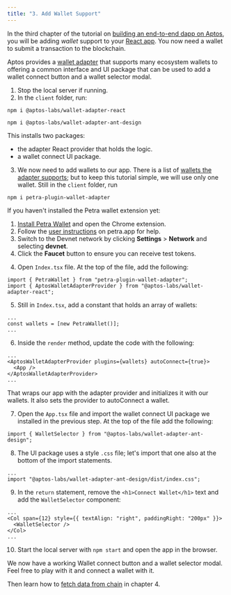 ```yaml
---
title: "3. Add Wallet Support"
---
```



In the third chapter of the tutorial on [building an end-to-end dapp on Aptos](/build/guides/build-e2e-dapp), you will be adding _wallet_ support to your [React app](/build/guides/build-e2e-dapp/2-set-up-react-app). You now need a wallet to submit a transaction to the blockchain.

Aptos provides a [wallet adapter](/build/sdks/wallet-adapter) that supports many ecosystem wallets to offering a common interface and UI package that can be used to add a wallet connect button and a wallet selector modal.

1. Stop the local server if running.
2. In the `client` folder, run:

```shellscript filename="Terminal"
npm i @aptos-labs/wallet-adapter-react
```

```shellscript filename="Terminal"
npm i @aptos-labs/wallet-adapter-ant-design
```

This installs two packages:

- the adapter React provider that holds the logic.
- a wallet connect UI package.

3. We now need to add wallets to our app. There is a list of [wallets the adapter supports](https://github.com/aptos-labs/aptos-wallet-adapter#supported-wallet-packages); but to keep this tutorial simple, we will use only one wallet.
   Still in the `client` folder, run

```shellscript filename="Terminal"
npm i petra-plugin-wallet-adapter
```

<Aside type="note">
  If you haven't installed the Petra wallet extension yet:

  1. [Install Petra Wallet](https://petra.app) and open the Chrome extension.
  2. Follow the [user instructions](https://petra.app/docs/use) on petra.app for help.
  3. Switch to the Devnet network by clicking **Settings** > **Network** and selecting **devnet**.
  4. Click the **Faucet** button to ensure you can receive test tokens.
</Aside>

4. Open `Index.tsx` file. At the top of the file, add the following:

```tsx filename="Index.tsx"
import { PetraWallet } from "petra-plugin-wallet-adapter";
import { AptosWalletAdapterProvider } from "@aptos-labs/wallet-adapter-react";
```

5. Still in `Index.tsx`, add a constant that holds an array of wallets:

```tsx filename="Index.tsx"
...
const wallets = [new PetraWallet()];
...
```

6. Inside the `render` method, update the code with the following:

```tsx filename="Index.tsx"
...
<AptosWalletAdapterProvider plugins={wallets} autoConnect={true}>
  <App />
</AptosWalletAdapterProvider>
...
```

That wraps our app with the adapter provider and initializes it with our wallets. It also sets the provider to autoConnect a wallet.

7. Open the `App.tsx` file and import the wallet connect UI package we installed in the previous step. At the top of the file add the following:

```tsx filename="App.tsx"
import { WalletSelector } from "@aptos-labs/wallet-adapter-ant-design";
```

8. The UI package uses a style `.css` file; let's import that one also at the bottom of the import statements.

```tsx filename="App.tsx"
...
import "@aptos-labs/wallet-adapter-ant-design/dist/index.css";
```

9. In the `return` statement, remove the `<h1>Connect Wallet</h1>` text and add the `WalletSelector` component:

```tsx filename="App.tsx"
...
<Col span={12} style={{ textAlign: "right", paddingRight: "200px" }}>
  <WalletSelector />
</Col>
...
```

10. Start the local server with `npm start` and open the app in the browser.

We now have a working Wallet connect button and a wallet selector modal. Feel free to play with it and connect a wallet with it.

Then learn how to [fetch data from chain](/build/guides/build-e2e-dapp/4-fetch-data-from-chain) in chapter 4.
